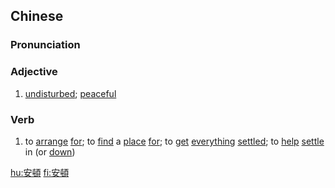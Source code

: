 {{also|安顿}}
==Chinese==
{{zh-forms|s=安顿}}

===Pronunciation===
{{zh-pron
|m=āndùn
|c=on1 deon6
|h=pfs=ôn-tún
|mn=an-tùn
|cat=a,v
}}

===Adjective===
{{zh-adj}}

# [[undisturbed]]; [[peaceful]]

===Verb===
{{zh-verb}}

# to [[arrange]] [[for]]; to [[find]] a [[place]] [[for]]; to [[get]] [[everything]] [[settled]]; to [[help]] [[settle]] in (or [[down]])

[[hu:安頓]]
[[fi:安頓]]
